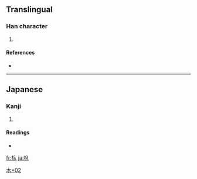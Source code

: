 ==Translingual==

===Han character===
{{Han char|rn=75|rad=木|as=02|sn=6|four=|canj=木人 (DO), X木人 (XDO)}}

# {{defn|Han|sort=木02}}

====References====
* {{Han ref|kx=0510.181|dj=0894.020|hdz=21155.031|uh=6741|ud=26433}}

----

==Japanese==

===Kanji===
{{ja-kanji|grade=|rs=木02}}

# {{defn|Japanese|sort=木02}}

====Readings====
* {{ja-readings|on=|kun=[[えぶり]] (eburi), [[いり]] (iri)}}

[[Category:Japanese-only CJKV Characters|木+02]]

[[fr:杁]]
[[ja:杁]]